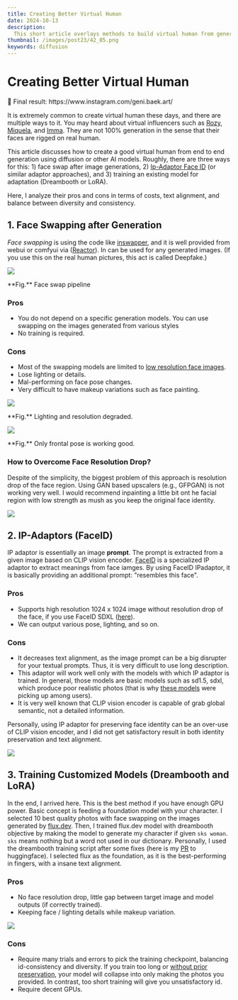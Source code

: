 ```yaml
---
title: Creating Better Virtual Human
date: 2024-10-13
description:
  This short article overlays methods to build virtual human from generative AI
thumbnail: /images/post23/42_05.png
keywords: diffusion
---
```




# Creating Better Virtual Human
<Frontmatter />
🎨 Final result: https://www.instagram.com/geni.baek.art/

It is extremely common to create virtual human these days, and there are multiple ways to it. 
You may heard about virtual influencers such as [Rozy](https://www.instagram.com/rozy.gram/), 
[Miquela](https://www.instagram.com/lilmiquela/), and [Imma](https://www.instagram.com/imma.gram/).
They are not 100% generation in the sense that their faces are rigged on real human. 

This article discusses how to create a good virtual human from end to end generation using diffusion or other AI models. 
Roughly, there are three ways for this: 1) face swap after image generations, 
2) [Ip-Adaptor Face ID](https://huggingface.co/h94/IP-Adapter-FaceID) (or similar adaptor approaches), and 
3) training an existing model for adaptation (Dreambooth or LoRA).

Here, I analyze their pros and cons in terms of costs, text alignment, and balance between diversity and consistency.  

## 1. Face Swapping after Generation

*Face swapping* is using the code like [inswapper](https://github.com/haofanwang/inswapper?tab=readme-ov-file), and it is well provided from webui or comfyui via ([Reactor](https://github.com/Gourieff/sd-webui-reactor)).
In can be used for any generated images. (If you use this on the real human pictures, this act is called Deepfake.)

<div className="flex flex-col items-center">
  <Image
    src="/images/post23/faceswap.png"
    width={1000}
    height={500}
    className="my-3"
  />
  <p>**Fig.** Face swap pipeline</p>
</div>

### Pros
- You do not depend on a specific generation models. You can use swapping on the images generated from various styles 
- No training is required.
### Cons
- Most of the swapping models are limited to [low resolution face images](https://github.com/deepinsight/insightface/issues/2270).
- Lose lighting or details.
- Mal-performing on face pose changes.
- Very difficult to have makeup variations such as face painting.

<div className="flex flex-col items-center">
  <Image
    src="/images/post23/details.png"
    width={1000}
    height={500}
    className="my-3"
  />
  <p>**Fig.** Lighting and resolution degraded.</p>
</div>

<div className="flex flex-col items-center">
  <Image
    src="/images/post23/pose.png"
    width={1000}
    height={500}
    className="my-3"
  />
  <p>**Fig.** Only frontal pose is working good.</p>
</div>

### How to Overcome Face Resolution Drop?
Despite of the simplicity, the biggest problem of this approach is resolution drop of the face region. 
Using GAN based upscalers (e.g., GFPGAN) is not working very well. I would recommend inpainting a little bit ont he facial region with low strength as mush as you keep the original face identity.  

<div className="flex flex-col items-center">
  <Image
    src="/images/post23/overcome.png"
    width={1000}
    height={500}
    className="my-3"
  />
</div>

## 2. IP-Adaptors (FaceID)

IP adaptor is essentially an image **prompt**. 
The prompt is extracted from a given image based on CLIP vision encoder. 
[FaceID](https://huggingface.co/h94/IP-Adapter-FaceID) is a specialized IP adaptor to extract meanings from face iamges.
By using FaceID IPadaptor, it is basically providing an additional prompt: "resembles this face".

### Pros
- Supports high resolution 1024 x 1024 image without resolution drop of the face, if you use FaceID SDXL ([here](https://huggingface.co/h94/IP-Adapter-FaceID)). 
- We can output various pose, lighting, and so on.

### Cons
- It decreases text alignment, as the image prompt can be a big disrupter for your textual prompts. 
Thus, it is very difficult to use long description. 
- This adaptor will work well only with the models with which IP adaptor is trained.
In general, those models are basic models such as sd1.5, sdxl, which produce poor realistic photos (that is why [these models](https://civitai.com/models/4201/realistic-vision-v60-b1) were picking up among users).
- It is very well known that CLIP vision encoder is capable of grab global semantic, not a detailed information.  

Personally, using IP adaptor for preserving face identity can be an over-use of CLIP vision encoder, 
and I did not get satisfactory result in both identity preservation and text alignment. 

<div className="flex flex-col items-center">
  <Image
    src="/images/post23/ipadator.png"
    width={1000}
    height={500}
    className="my-3"
  />
</div>

## 3. Training Customized Models (Dreambooth and LoRA)

In the end, I arrived here. This is the best method if you have enough GPU power. 
Basic concept is feeding a foundation model with your character. 
I selected 10 best quality photos with face swapping on the images generated by [flux.dev](https://huggingface.co/black-forest-labs/FLUX.1-dev).
Then, I trained flux.dev model with dreambooth objective by making the model to generate my character if given `sks woman`.
`sks` means nothing but a word not used in our dictionary. Personally, I used the dreambooth training script after some fixes (here is my [PR](https://github.com/huggingface/diffusers/pull/9565) to huggingface).
I selected flux as the foundation, as it is the best-performing in fingers, with a insane text alignment.

### Pros 
- No face resolution drop, little gap between target image and model outputs (if correctly trained). 
- Keeping face / lighting details while makeup variation.

<div className="flex flex-col items-center">
  <Image
    src="/images/post23/lora.png"
    width={1000}
    height={500}
    className="my-3"
  />
</div>

### Cons
- Require many trials and errors to pick the training checkpoint, balancing id-consistency and diversity. 
If you train too long or [without prior preservation](https://huggingface.co/docs/diffusers/training/dreambooth#prior-preservation-loss), your model will collapse into only making the photos you provided.
In contrast, too short training will give you unsatisfactory id.  
- Require decent GPUs. 




